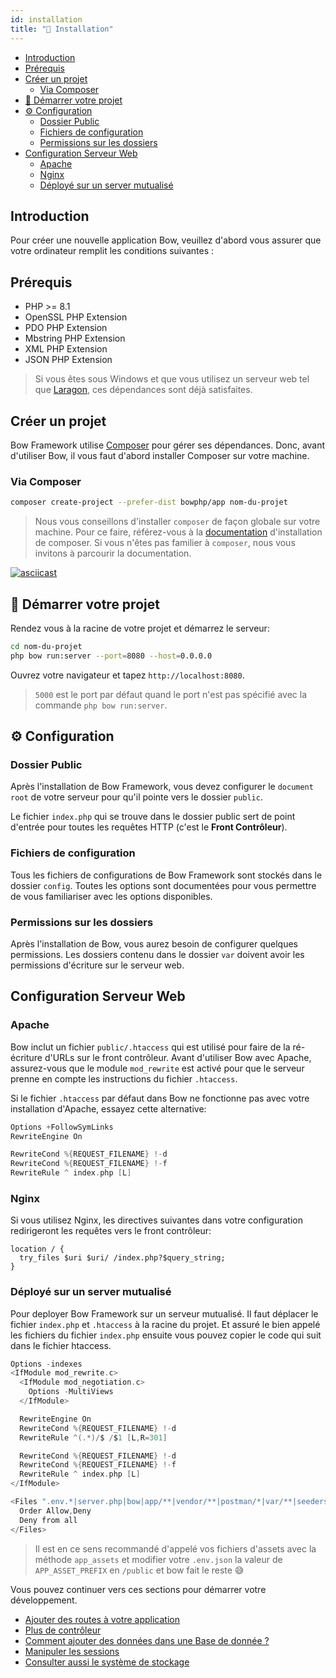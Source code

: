 ```yaml
---
id: installation
title: "🚀 Installation"
---
```


- [Introduction](#introduction)
- [Prérequis](#prérequis)
- [Créer un projet](#créer-un-projet)
  - [Via Composer](#via-composer)
- [🚀 Démarrer votre projet](#-démarrer-votre-projet)
- [⚙️ Configuration](#️-configuration)
  - [Dossier Public](#dossier-public)
  - [Fichiers de configuration](#fichiers-de-configuration)
  - [Permissions sur les dossiers](#permissions-sur-les-dossiers)
- [Configuration Serveur Web](#configuration-serveur-web)
  - [Apache](#apache)
  - [Nginx](#nginx)
  - [Déployé sur un server mutualisé](#déployé-sur-un-server-mutualisé)


## Introduction

Pour créer une nouvelle application Bow, veuillez d'abord vous assurer que votre ordinateur remplit les conditions suivantes :

## Prérequis

- PHP >= 8.1
- OpenSSL PHP Extension
- PDO PHP Extension
- Mbstring PHP Extension
- XML PHP Extension
- JSON PHP Extension

> Si vous êtes sous Windows et que vous utilisez un serveur web tel que [Laragon](https://laragon.org/), ces dépendances sont déjà satisfaites.

## Créer un projet

Bow Framework utilise [Composer](https://getcomposer.org) pour gérer ses dépendances. Donc, avant d'utiliser Bow, il vous faut d'abord installer Composer sur votre machine.

### Via Composer

```bash
composer create-project --prefer-dist bowphp/app nom-du-projet
```

> Nous vous conseillons d'installer `composer` de façon globale sur votre machine. Pour ce faire, référez-vous à la [documentation](https://getcomposer.org/download) d'installation de composer.
> Si vous n'êtes pas familier à `composer`, nous vous invitons à parcourir la documentation.

[![asciicast](https://asciinema.org/a/s8HpeoaUwnxEZ7OOPRxxXE52z.svg)](https://asciinema.org/a/s8HpeoaUwnxEZ7OOPRxxXE52z)

## 🚀 Démarrer votre projet

Rendez vous à la racine de votre projet et démarrez le serveur:

```bash
cd nom-du-projet
php bow run:server --port=8080 --host=0.0.0.0
```

Ouvrez votre navigateur et tapez `http://localhost:8080`.

> `5000` est le port par défaut quand le port n'est pas spécifié avec la commande `php bow run:server`.

## ⚙️ Configuration

### Dossier Public

Après l'installation de Bow Framework, vous devez configurer le `document root` de votre serveur pour qu'il pointe vers le dossier `public`.

Le fichier `index.php` qui se trouve dans le dossier public sert de point d'entrée pour toutes les requêtes HTTP (c'est le **Front Contrôleur**).

### Fichiers de configuration

Tous les fichiers de configurations de Bow Framework sont stockés dans le dossier `config`. Toutes les options sont documentées pour vous permettre de vous familiariser avec les options disponibles.

### Permissions sur les dossiers

Après l'installation de Bow, vous aurez besoin de configurer quelques permissions. Les dossiers contenu dans le dossier `var` doivent avoir les permissions d'écriture sur le serveur web.

## Configuration Serveur Web

### Apache

Bow inclut un fichier `public/.htaccess` qui est utilisé pour faire de la ré-écriture d'URLs sur le front contrôleur. Avant d'utiliser Bow avec Apache, assurez-vous que le module `mod_rewrite` est activé pour que le serveur
prenne en compte les instructions du fichier `.htaccess`.

Si le fichier `.htaccess` par défaut dans Bow ne fonctionne pas avec votre installation d'Apache, essayez cette alternative:

```c
Options +FollowSymLinks
RewriteEngine On

RewriteCond %{REQUEST_FILENAME} !-d
RewriteCond %{REQUEST_FILENAME} !-f
RewriteRule ^ index.php [L]
```

### Nginx

Si vous utilisez Nginx, les directives suivantes dans votre configuration redirigeront les requêtes vers le front contrôleur:

```nginx
location / {
  try_files $uri $uri/ /index.php?$query_string;
}
```

### Déployé sur un server mutualisé

Pour deployer Bow Framework sur un serveur mutualisé. Il faut déplacer le fichier `index.php` et `.htaccess` à la racine du projet.
Et assuré le bien appelé les fichiers du fichier `index.php` ensuite vous pouvez copier le code qui suit dans le fichier htaccess.

```c
Options -indexes
<IfModule mod_rewrite.c>
  <IfModule mod_negotiation.c>
    Options -MultiViews
  </IfModule>

  RewriteEngine On
  RewriteCond %{REQUEST_FILENAME} !-d
  RewriteRule ^(.*)/$ /$1 [L,R=301]

  RewriteCond %{REQUEST_FILENAME} !-d
  RewriteCond %{REQUEST_FILENAME} !-f
  RewriteRule ^ index.php [L]
</IfModule>

<Files ".env.*|server.php|bow|app/**|vendor/**|postman/*|var/**|seeders/*|templates/**|tests/**|migrations/**">
  Order Allow,Deny
  Deny from all
</Files>
```

> Il est en ce sens recommandé d'appelé vos fichiers d'assets avec la méthode `app_assets` et modifier votre `.env.json` la valeur de `APP_ASSET_PREFIX` en `/public` et bow fait le reste 😅

Vous pouvez continuer vers ces sections pour démarrer votre développement.

- [Ajouter des routes à votre application](./routing)
- [Plus de contrôleur](./controller)
- [Comment ajouter des données dans une Base de donnée ?](./database)
- [Manipuler les sessions](./session)
- [Consulter aussi le système de stockage](./storage)

<SuggestionFeature />
